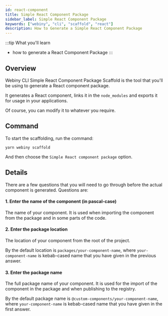 ```yaml
---
id: react-component
title: Simple React Component Package
sidebar_label: Simple React Component Package
keywords: ["webiny", "cli", "scaffold", "react"]
description: How to Generate a Simple React Component Package
---
```



:::tip What you'll learn
- how to generate a React Component Package
:::

## Overview
Webiny CLI Simple React Component Package Scaffold is the tool that you'll be using to generate a React component package.

It generates a React component, links it in the `node_modules` and exports it for usage in your applications.

Of course, you can modify it to whatever you require.


## Command

To start the scaffolding, run the command:
```
yarn webiny scaffold
```
And then choose the `Simple React component package` option.

## Details

There are a few questions that you will need to go through before the actual component is generated. Questions are:

#### 1. Enter the name of the component (in pascal-case)
The name of your component. It is used when importing the component from the package and in some parts of the code.

#### 2. Enter the package location
The location of your component from the root of the project.

By the default location is `packages/your-component-name`, where `your-component-name` is kebab-cased name that you have given in the previous answer.

#### 3. Enter the package name
The full package name of your component.
It is used for the import of the component in the package and when publishing to the registry.

By the default package name is `@custom-components/your-component-name`, where `your-component-name` is kebab-cased name that you have given in the first answer.